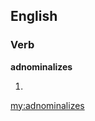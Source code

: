 ==English==

===Verb===
'''adnominalizes'''

# {{third-person singular of|[[adnominalize]]}}

[[my:adnominalizes]]